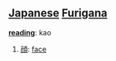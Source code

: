 == [[Japanese]] [[Furigana]] ==                                          

'''[[reading]]''': kao

# [[顔]]: [[face]]